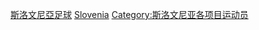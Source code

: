{{Commonscat|Association football players from Slovenia}}

[[Category:斯洛文尼亞足球|]]
[[Category:各国足球运动员|Slovenia]]
[[Category:斯洛文尼亚各项目运动员|Category:斯洛文尼亚各项目运动员]]